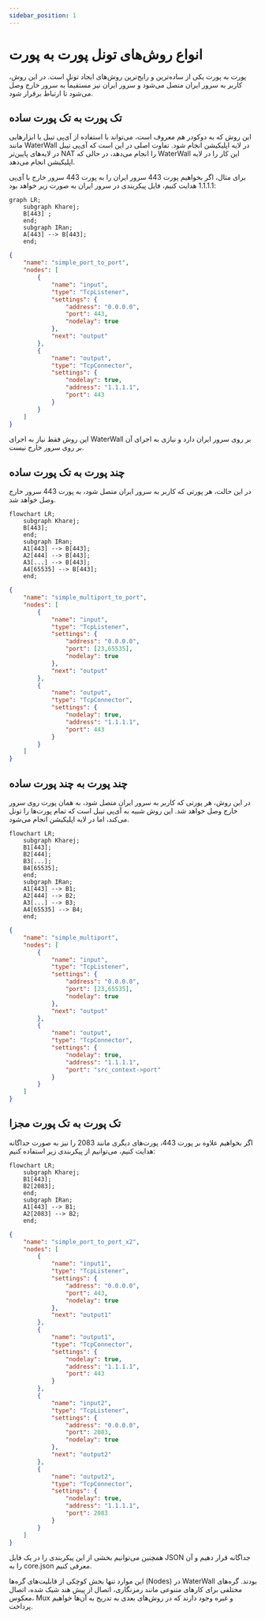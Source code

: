 ```yaml
---
sidebar_position: 1
---
```



# انواع روش‌های تونل پورت به پورت

پورت به پورت یکی از ساده‌ترین و رایج‌ترین روش‌های ایجاد تونل است. در این روش، کاربر به سرور ایران متصل می‌شود و سرور ایران نیز مستقیماً به سرور خارج وصل می‌شود تا ارتباط برقرار شود.

## تک پورت به تک پورت ساده

این روش که به دوکودر هم معروف است، می‌تواند با استفاده از آی‌پی تیبل یا ابزارهایی مانند WaterWall در لایه اپلیکیشن انجام شود. تفاوت اصلی در این است که آی‌پی تیبل در لایه‌های پایین‌تر NAT را انجام می‌دهد، در حالی که WaterWall این کار را در لایه اپلیکیشن انجام می‌دهد.

برای مثال، اگر بخواهیم پورت 443 سرور ایران را به پورت 443 سرور خارج با آی‌پی 1.1.1.1 هدایت کنیم، فایل پیکربندی در سرور ایران به صورت زیر خواهد بود:

```mermaid
graph LR;
    subgraph Kharej;
    B[443] ;
    end;
    subgraph IRan;
    A[443] --> B[443];
    end;
```

```json
{
    "name": "simple_port_to_port",
    "nodes": [
        {
            "name": "input",
            "type": "TcpListener",
            "settings": {
                "address": "0.0.0.0",
                "port": 443,
                "nodelay": true
            },
            "next": "output"
        },
        {
            "name": "output",
            "type": "TcpConnector",
            "settings": {
                "nodelay": true,
                "address": "1.1.1.1",
                "port": 443
            }
        }
    ]
}
```

این روش فقط نیاز به اجرای WaterWall بر روی سرور ایران دارد و نیازی به اجرای آن بر روی سرور خارج نیست.




## چند پورت به تک پورت ساده
در این حالت، هر پورتی که کاربر به سرور ایران متصل شود، به پورت 443 سرور خارج وصل خواهد شد.

```mermaid
flowchart LR;
    subgraph Kharej;
    B[443];
    end;
    subgraph IRan;
    A1[443] --> B[443];
    A2[444] --> B[443];
    A3[...] --> B[443];
    A4[65535] --> B[443];
    end;
```

```json
{
    "name": "simple_multiport_to_port",
    "nodes": [
        {
            "name": "input",
            "type": "TcpListener",
            "settings": {
                "address": "0.0.0.0",
                "port": [23,65535],
                "nodelay": true
            },
            "next": "output"
        },
        {
            "name": "output",
            "type": "TcpConnector",
            "settings": {
                "nodelay": true,
                "address": "1.1.1.1",
                "port": 443
            }
        }
    ]
}
```

## چند پورت به چند پورت ساده
در این روش، هر پورتی که کاربر به سرور ایران متصل شود، به همان پورت روی سرور خارج وصل خواهد شد. این روش شبیه به آی‌پی تیبل است که تمام پورت‌ها را تونل می‌کند، اما در لایه اپلیکیشن انجام می‌شود.

```mermaid
flowchart LR;
    subgraph Kharej;
    B1[443];
    B2[444];
    B3[...];
    B4[65535];
    end;
    subgraph IRan;
    A1[443] --> B1;
    A2[444] --> B2;
    A3[...] --> B3;
    A4[65535] --> B4;
    end;
```

```json
{
    "name": "simple_multiport",
    "nodes": [
        {
            "name": "input",
            "type": "TcpListener",
            "settings": {
                "address": "0.0.0.0",
                "port": [23,65535],
                "nodelay": true
            },
            "next": "output"
        },
        {
            "name": "output",
            "type": "TcpConnector",
            "settings": {
                "nodelay": true,
                "address": "1.1.1.1",
                "port": "src_context->port"
            }
        }
    ]
}
```


##  تک پورت به تک پورت مجزا
اگر بخواهیم علاوه بر پورت 443، پورت‌های دیگری مانند 2083 را نیز به صورت جداگانه هدایت کنیم، می‌توانیم از پیکربندی زیر استفاده کنیم:

```mermaid
flowchart LR;
    subgraph Kharej;
    B1[443];
    B2[2083];
    end;
    subgraph IRan;
    A1[443] --> B1;
    A2[2083] --> B2;
    end;
```

```json
{
    "name": "simple_port_to_port_x2",
    "nodes": [
        {
            "name": "input1",
            "type": "TcpListener",
            "settings": {
                "address": "0.0.0.0",
                "port": 443,
                "nodelay": true
            },
            "next": "output1"
        },
        {
            "name": "output1",
            "type": "TcpConnector",
            "settings": {
                "nodelay": true,
                "address": "1.1.1.1",
                "port": 443
            }
        },
        {
            "name": "input2",
            "type": "TcpListener",
            "settings": {
                "address": "0.0.0.0",
                "port": 2083,
                "nodelay": true
            },
            "next": "output2"
        },
        {
            "name": "output2",
            "type": "TcpConnector",
            "settings": {
                "nodelay": true,
                "address": "1.1.1.1",
                "port": 2083
            }
        }
    ]
}
```


همچنین می‌توانیم بخشی از این پیکربندی را در یک فایل JSON جداگانه قرار دهیم و آن را به core.json معرفی کنیم.

این موارد تنها بخش کوچکی از قابلیت‌های گره‌ها (Nodes) در WaterWall بودند. گره‌های مختلفی برای کارهای متنوعی مانند رمزنگاری، اتصال از پیش هند شیک شده، اتصال معکوس، Mux و غیره وجود دارند که در روش‌های بعدی به تدریج به آن‌ها خواهیم پرداخت.